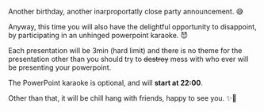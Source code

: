 Another birthday, another inarproportatly close party announcement. 😅

Anyway, this time you will also have the delightful opportunity to disappoint,
by participating in an unhinged powerpoint karaoke. 😈

Each presentation will be 3min (hard limit) and there is no theme for the
presentation other than you should try to ~~destroy~~ mess with who ever will be
presenting your powerpoint.

The PowerPoint karaoke is optional, and will **start at 22:00**.

Other than that, it will be chill hang with friends, happy to see you. ✨🎂
